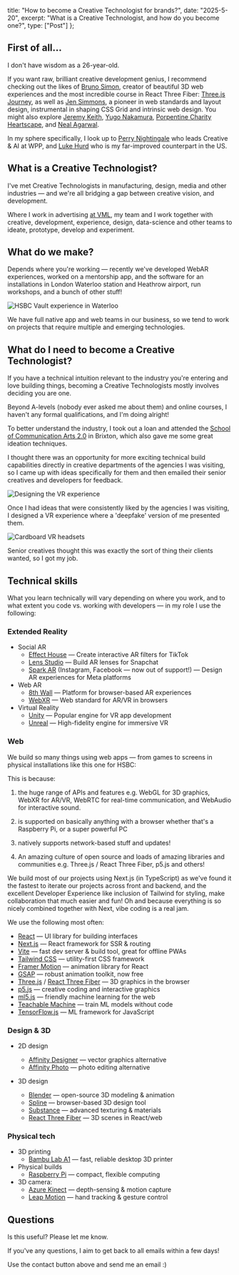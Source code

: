 
title: "How to become a Creative Technologist for brands?",
date: "2025-5-20",
excerpt: "What is a Creative Technologist, and how do you become one?",
type: ["Post"]
};

## First of all...

I don't have wisdom as a 26-year-old.

If you want raw, brilliant creative development genius, I recommend checking out the likes of [Bruno Simon](https://bruno-simon.com/), creator of beautiful 3D web experiences and the most incredible course in React Three Fiber: [Three.js Journey](https://threejs-journey.com/), as well as [Jen Simmons](https://jensimmons.com/), a pioneer in web standards and layout design, instrumental in shaping CSS Grid and intrinsic web design. You might also explore [Jeremy Keith](https://adactio.com/), [Yugo Nakamura](https://tha.jp/), [Porpentine Charity Heartscape](https://www.fact.co.uk/artist/porpentine-charity-heartscape-2), and [Neal Agarwal](https://neal.fun/).

In my sphere specifically, I look up to [Perry Nightingale](https://open.spotify.com/episode/2HuWX0RpIkIalqZEunbC7a?si=iE82Gu3hQXyNrtNtx_0ocw&nd=1&dlsi=11bbe180617c478b) who leads Creative & AI at WPP, and [Luke Hurd](https://www.threads.com/@lukehurd/media) who is my far-improved counterpart in the US.

## What is a Creative Technologist?

I've met Creative Technologists in manufacturing, design, media and other industries — and we're all bridging a gap between creative vision, and development.

Where I work in advertising [at VML](https://www.vml.com/), my team and I work together with creative, development, experience, design, data-science and other teams to ideate, prototype, develop and experiment.

## What do we make?

Depends where you're working — recently we've developed WebAR experiences, worked on a mentorship app, and the software for an installations in London Waterloo station and Heathrow airport, run workshops, and a bunch of other stuff!

![HSBC Vault experience in Waterloo](/images/blog/becoming_a_creative_technologist/hsbc_vault.jpeg)

We have full native app and web teams in our business, so we tend to work on projects that require multiple and emerging technologies.

## What do I need to become a Creative Technologist?

If you have a technical intuition relevant to the industry you're entering and love building things, becoming a Creative Technologists mostly involves deciding you are one.

Beyond A-levels (nobody ever asked me about them) and online courses, I haven't any formal qualifications, and I'm doing alright!

To better understand the industry, I took out a loan and attended the [School of Communication Arts 2.0](https://www.schoolcommunicationarts.com/) in Brixton, which also gave me some great ideation techniques.

<Gif src="/images/blog/becoming_a_creative_technologist/interactive_poster.gif" alt="Me moving my real hands and having virtual hands moving in a poster!" />

I thought there was an opportunity for more exciting technical build capabilities directly in creative departments of the agencies I was visiting, so I came up with ideas specifically for them and then emailed their senior creatives and developers for feedback.

![Designing the VR experience](/images/blog/becoming_a_creative_technologist/vr_editor.jpeg)

Once I had ideas that were consistently liked by the agencies I was visiting, I designed a VR experience where a 'deepfake' version of me presented them.

![Cardboard VR headsets](/images/blog/becoming_a_creative_technologist/cardboard_headsets.jpeg)

Senior creatives thought this was exactly the sort of thing their clients wanted, so I got my job.

## Technical skills

What you learn technically will vary depending on where you work, and to what extent you code vs. working with developers — in my role I use the following:

### Extended Reality
* Social AR
  * [Effect House](https://effecthouse.tiktok.com/) — Create interactive AR filters for TikTok
  * [Lens Studio](https://ar.snap.com/) — Build AR lenses for Snapchat
  * [Spark AR](https://spark.meta.com/) (Instagram, Facebook — now out of support!) — Design AR experiences for Meta platforms
* Web AR
  * [8th Wall](https://www.8thwall.com/) — Platform for browser-based AR experiences
  * [WebXR](https://www.w3.org/TR/webxr/) — Web standard for AR/VR in browsers
* Virtual Reality
  * [Unity](https://unity.com/) — Popular engine for VR app development
  * [Unreal](https://www.unrealengine.com/) — High-fidelity engine for immersive VR

### Web
We build so many things using web apps — from games to screens in physical installations like this one for HSBC:

<Gif src="/images/blog/becoming_a_creative_technologist/hsbc_heathrow.gif" alt="A gif of me interacting with the screen at our HSBC Heathrow installation" />


This is because:

1. the huge range of APIs and features e.g. WebGL for 3D graphics, WebXR for AR/VR, WebRTC for real-time communication, and WebAudio for interactive sound.

2. is supported on basically anything with a browser whether that's a Raspberry Pi, or a super powerful PC

3. natively supports network-based stuff and updates!

4. An amazing culture of open source and loads of amazing libraries and communities e.g. Three.js / React Three Fiber, p5.js and others!

We build most of our projects using Next.js (in TypeScript) as we've found it the fastest to iterate our projects across front and backend, and the excellent Developer Experience like inclusion of Tailwind for styling, make collaboration that much easier and fun! Oh and because everything is so nicely combined together with Next, vibe coding is a real jam.

We use the following most often:

* [React](https://react.dev/) — UI library for building interfaces
* [Next.js](https://nextjs.org/) — React framework for SSR & routing
* [Vite](https://vitejs.dev/) — fast dev server & build tool, great for offline PWAs
* [Tailwind CSS](https://tailwindcss.com/) — utility-first CSS framework
* [Framer Motion](https://motion.dev/) — animation library for React
* [GSAP](https://gsap.com/) — robust animation toolkit, now free
* [Three.js](https://threejs.org/) / [React Three Fiber](https://docs.pmnd.rs/react-three-fiber) — 3D graphics in the browser
* [p5.js](https://p5js.org/) — creative coding and interactive graphics
* [ml5.js](https://ml5js.org/) — friendly machine learning for the web
* [Teachable Machine](https://teachablemachine.withgoogle.com/) — train ML models without code
* [TensorFlow.js](https://www.tensorflow.org/js) — ML framework for JavaScript

### Design & 3D
* 2D design
  * [Affinity Designer](https://affinity.serif.com/designer/) — vector graphics alternative
  * [Affinity Photo](https://affinity.serif.com/photo/) — photo editing alternative

* 3D design
  * [Blender](https://www.blender.org/) — open-source 3D modeling & animation
  * [Spline](https://spline.design/) — browser-based 3D design tool
  * [Substance](https://substance3d.adobe.com/) — advanced texturing & materials
  * [React Three Fiber](https://docs.pmnd.rs/react-three-fiber) — 3D scenes in React/web

### Physical tech
* 3D printing
  * [Bambu Lab A1](https://bambulab.com/en/a1) — fast, reliable desktop 3D printer
* Physical builds
  * [Raspberry Pi](https://www.raspberrypi.org/) — compact, flexible computing
* 3D camera: 
  * [Azure Kinect](https://azure.microsoft.com/products/kinect-dk/) — depth-sensing & motion capture
  * [Leap Motion](https://www.ultraleap.com/) — hand tracking & gesture control

## Questions

Is this useful? Please let me know.

If you've any questions, I aim to get back to all emails within a few days!

Use the contact button above and send me an email :)